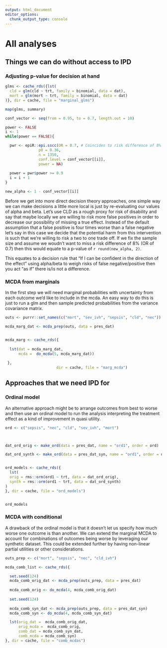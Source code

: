 ```yaml
---
output: html_document
editor_options: 
  chunk_output_type: console
---
```

# All analyses

## Things we can do without access to IPD

### Adjusting p-value for decision at hand

```r

glms <- cache_rds({lst(
  cld = glm(cld ~ trt, family = binomial, data = dat),
  mort = glm(mort ~ trt, family = binomial, data = dat)
)}, dir = cache, file = "marginal_glms") 

map(glms, summary)
```


```r
conf_vector <- seq(from = 0.95, to = 0.7, length.out = 10)

power <- FALSE
i <- 1
while(power == FALSE){

  pwr <- epiR::epi.sscc(OR = 0.7, # Coincides to risk difference of 8% based on 36% baseline risk
               p0 = 0.36,
               n = 1350,
               conf.level = conf_vector[[i]],
               power = NA)
  
  power = pwr$power >= 0.9
  i = i + 1
}

new_alpha <- 1 - conf_vector[[i]]

```


Before we get into more direct decision theory approaches, one simple way we can
make decisions a little more local is just by re-evaluating our values of alpha
and beta. Let's use CLD as a rough proxy for risk of disability and say that
maybe locally we are willing to risk more false positives in order to decrease
our possibility of missing a true effect. Instead of the default assumption that
a false positive is four times worse than a false negative let's say in this
case we decide that the potential harm from this intervention is such that we're
willing to risk a two to one trade off. If we fix the sample size and assume we
woudn't want to miss a risk difference of 8% (OR of 0.7) then this would equate
to a p-value of `r round(new_alpha, 2)`.

This equates to a decision rule that "If I can be confident in the direction of
the effect" using alpha/beta to weigh risks of false negative/positive then you
act "as if" there is/is not a difference.

### MCDA from marginals

In the first step we will need marginal probabilities with uncertainty from each
outcome we'd like to include in the mcda. An easy way to do this is just to run
a glm and then sample predicted probabilities from the variance covariance matrix.

```r
outs <- purrr::set_names(c("mort", "sev_ivh", "sepsis", "cld", "nec"))

mcda_marg_dat <- mcda_prep(outs, data = pres_dat)


mcda_marg <- cache_rds({
  
  lst(dat = mcda_marg_dat,
      mcda =  do_mcda(5, mcda_marg_dat))
  
 },
                       dir = cache, file = "marg_mcda")
```


## Approaches that we need IPD for

### Ordinal model

An alternative approach might be to arrange outcomes from best to worse and then
use an ordinal model to run the analysis interpreting the treatment effect as
a kind of improvement in quasi utility. 

```r
ord <- c("sepsis", "nec", "cld", "sev_ivh", "mort")



dat_ord_orig <- make_ord(data = pres_dat, name = "ord1", order = ord)

dat_ord_synth <- make_ord(data = pres_dat_syn, name = "ord1", order = ord)


ord_models <- cache_rds({
  lst(
  orig = rms::orm(ord1 ~ trt, data = dat_ord_orig),
  synth = rms::orm(ord1 ~ trt, data = dat_ord_synth)
)
}, dir = cache, file = "ord_models") 


ord_models


```


### MCDA with conditional

A drawback of the ordinal model is that it doesn't let us specify how much worse
one outcome is than another. We can extend the marginal MCDA to account for 
combinations of outcomes being worse by leveraging our synthetic dataset. This 
could be extended further by having non-linear partial utilities or other
considerations.

```r
outs_prep <- c("mort", "sepsis", "nec", "cld_ivh")

mcda_comb_list <- cache_rds({

  set.seed(124)
  mcda_comb_orig_dat <- mcda_prep(outs_prep, data = pres_dat)
  
  mcda_comb_orig <- do_mcda(4, mcda_comb_orig_dat)
  
  set.seed(124)
  
  mcda_comb_syn_dat <- mcda_prep(outs_prep, data = pres_dat_syn)
  mcda_comb_syn <- do_mcda(4, mcda_comb_syn_dat)

  lst(orig_dat =  mcda_comb_orig_dat,
      orig_mcda =  mcda_comb_orig,
      comb_dat = mcda_comb_syn_dat,
      comb_mcda = mcda_comb_syn)
}, dir = cache, file = "comb_mcdas")


```

